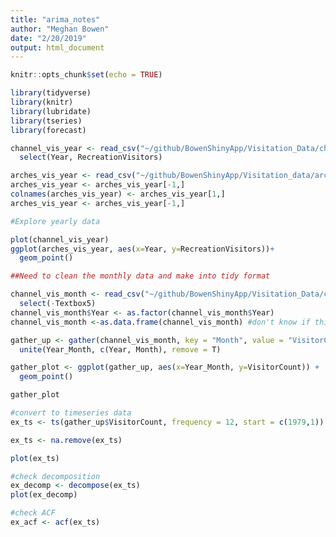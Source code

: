 ```yaml
---
title: "arima_notes"
author: "Meghan Bowen"
date: "2/20/2019"
output: html_document
---
```


```r
knitr::opts_chunk$set(echo = TRUE)
```

```r

library(tidyverse)
library(knitr)
library(lubridate)
library(tseries)
library(forecast)

```


```r

channel_vis_year <- read_csv("~/github/BowenShinyApp/Visitation_Data/channel_vis_year.csv") %>% 
  select(Year, RecreationVisitors)

arches_vis_year <- read_csv("~/github/BowenShinyApp/Visitation_data/arches_vis_year.csv")
arches_vis_year <- arches_vis_year[-1,]
colnames(arches_vis_year) <- arches_vis_year[1,]
arches_vis_year <- arches_vis_year[-1,]

#Explore yearly data

plot(channel_vis_year)
ggplot(arches_vis_year, aes(x=Year, y=RecreationVisitors))+
  geom_point()


```

```r
##Need to clean the monthly data and make into tidy format

channel_vis_month <- read_csv("~/github/BowenShinyApp/Visitation_Data/channel_vis_month.csv") %>% 
  select(-Textbox5)
channel_vis_month$Year <- as.factor(channel_vis_month$Year)
channel_vis_month <-as.data.frame(channel_vis_month) #don't know if this is necessary atm

gather_up <- gather(channel_vis_month, key = "Month", value = "VisitorCount", JAN:DEC) %>% 
  unite(Year_Month, c(Year, Month), remove = T)

gather_plot <- ggplot(gather_up, aes(x=Year_Month, y=VisitorCount)) +
  geom_point()

gather_plot
```

```r
#convert to timeseries data
ex_ts <- ts(gather_up$VisitorCount, frequency = 12, start = c(1979,1))

ex_ts <- na.remove(ex_ts)

plot(ex_ts)

#check decomposition
ex_decomp <- decompose(ex_ts)
plot(ex_decomp)

#check ACF
ex_acf <- acf(ex_ts)

```


